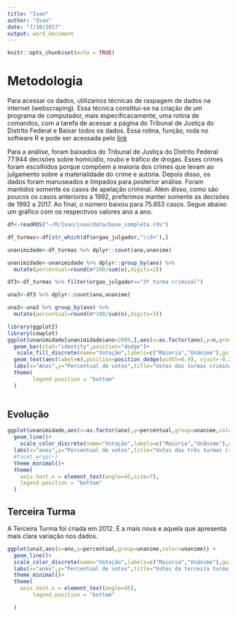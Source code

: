 ```yaml
---
title: "Ivan"
author: "Ivan"
date: "7/10/2017"
output: word_document
---
```


```r
knitr::opts_chunk$set(echo = TRUE)
```



# Metodologia


Para acessar os dados, utilizamos técnicas de raspagem de dados na internet (webscraping).  Essa técnica constitui-se na criação de um programa de computador, mais especificacamente, uma rotina de comandos, com a tarefa de acessar a página do Tribunal de Justiça do Distrito Federal e Baixar todos os dados. Essa rotina, função, roda no software R e pode ser acessada pelo [link](https://github.com/jjesusfilho/Ivan/blob/master/funcao_baixar_acordaos.R)  

Para a análise, foram baixados do Tribunal de Justiça do Distrito Federal 77.944 decisões sobre homicídio, roubo e tráfico de drogas. Esses crimes foram escolhidos porque compõem a maioria dos crimes que levam ao julgamento sobre a materialidade do crime e autoria. Depois disso, os dados foram manuseados e limpados para posterior análise. Foram mantidos somente os casos de apelação criminal. Além disso, como são poucos os casos anteriores a 1992, preferimos manter somente as decisões de 1992 a 2017. Ao final, o número baixou para 75.653 casos. Segue abaixo um gráfico com os respectivos valores ano a ano. 


```r

df<-readRDS("~/R/Ivan/ivan/data/base_completa.rds")

df_turmas<-df[str_which(df$orgao_julgador,"\\d+"),]

unanimidade<-df_turmas %>% dplyr::count(ano,unanime)

unanimidade<-unanimidade %>% dplyr::group_by(ano) %>% 
  mutate(percentual=round(n*100/sum(n),digits=2))

df3<-df_turmas %>% filter(orgao_julgador=="3ª turma criminal")

una3<-df3 %>% dplyr::count(ano,unanime)

una3<-una3 %>% group_by(ano) %>% 
  mutate(percentual=round(n*100/sum(n),digits=3))

```

```r
library(ggplot2)
library(cowplot)
ggplot(unanimidade[unanimidade$ano>2009,],aes(x=as.factor(ano),y=n,group=unanime,fill=unanime))+
  geom_bar(stat="identity",position="dodge")+
   scale_fill_discrete(name="Votação",labels=c("Maioria","Unânime"),guide=guide_legend(reverse=T))+
  geom_text(aes(label=n),position=position_dodge(width=0.9), vjust=-0.25)+
  labs(x="Anos",y="Percentual de votos",title="Votos das turmas criminais do Tribunal de Justiça do DF",caption="Fonte: TJDFT")+
  theme(
        legend.position = "bottom"
  )
  
```

## Evolução 

```r
ggplot(unanimidade,aes(x=as.factor(ano),y=percentual,group=unanime,color=unanime)) +
  geom_line()+
    scale_color_discrete(name="Votação",labels=c("Maioria","Unânime"),guide=guide_legend(reverse=T))+
  labs(x="anos",y="Percentual de votos",title="Votos das três turmas criminais do Tribunal de Justiça do DF",caption="Fonte: TJDFT")+
  #facet_wrap(~)
  theme_minimal()+
  theme(
    axis.text.x = element_text(angle=45,size=7),
    legend.position = "bottom"
  )

```


## Terceira Turma

A Terceira Turma foi criada em 2012. É a mais nova e aquela que apresenta mais clara variação nos dados.

```r

ggplot(una3,aes(x=ano,y=percentual,group=unanime,color=unanime)) +
  geom_line()+
  scale_color_discrete(name="Votação",labels=c("Maioria","Unânime"),guide=guide_legend(reverse=T))+
  labs(x="anos",y="Percentual de votos",title="Votos da terceira turma criminal do Tribunal de Justiça do DF",caption="Fonte: TJDFT")+
  theme_minimal()+
  theme(
    axis.text.x = element_text(angle=45),
        legend.position = "bottom"

  )

```
